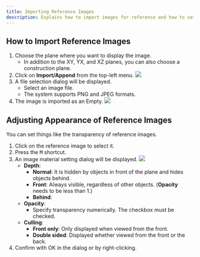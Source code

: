 ```yaml
---
title: Importing Reference Images
description: Explains how to import images for reference and how to set their transparency, among other things.
---
```


## How to Import Reference Images

1. Choose the plane where you want to display the image.
   - In addition to the XY, YX, and XZ planes, you can also choose a construction plane.
2. Click on **Import/Append** from the top-left menu.
![](./img/import.png)
3. A file selection dialog will be displayed.
   - Select an image file.
   - The system supports PNG and JPEG formats.
4. The image is imported as an Empty.
![](./img/empty.png)

## Adjusting Appearance of Reference Images

You can set things like the transparency of reference images.

1. Click on the reference image to select it.
2. Press the <kbd>M</kbd> shortcut.
3. An image material setting dialog will be displayed.
![](./img/image-material.png)
   - **Depth**:
     - **Normal**: It is hidden by objects in front of the plane and hides objects behind.
     - **Front**: Always visible, regardless of other objects. (**Opacity** needs to be less than 1.)
     - **Behind**:
   - **Opacity**: 
      - Specify transparency numerically. The checkbox must be checked.
   - **Culling**:
     - **Front only**: Only displayed when viewed from the front.
     - **Double sided**: Displayed whether viewed from the front or the back.
4. Confirm with OK in the dialog or by right-clicking.






















